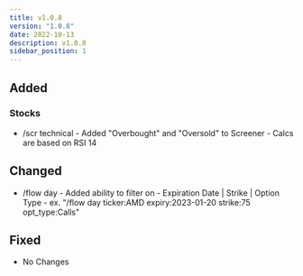 ```yaml
---
title: v1.0.8
version: "1.0.8"
date: 2022-10-13
description: v1.0.8
sidebar_position: 1
---
```


## Added

### Stocks
- /scr technical - Added "Overbought" and "Oversold" to Screener - Calcs are based on RSI 14

## Changed
- /flow day - Added ability to filter on - Expiration Date | Strike | Option Type - ex. "/flow day ticker:AMD expiry:2023-01-20 strike:75 opt_type:Calls"

## Fixed
- No Changes
